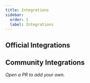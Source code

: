 ```yaml
---
title: Integrations
sidebar:
  order: 1
  label: Integrations
---
```



## Official Integrations

<LinkCard
  href="https://npmjs.com/@zugriff/adapter-sveltekit"
  title="SvelteKit"
/>

<LinkCard href="https://npmjs.com/@zugriff/adapter-astro" title="Astro" />

<LinkCard
  href="https://npmjs.com/@zugriff/preset-nitro"
  title="Nitro (e.g. Nuxt/ SolidStart)"
/>

<LinkCard href="https://npmjs.com/@zugriff/preset-remix" title="Remix" />

<LinkCard href="./integrations/nextjs" title="Next.js" />

<LinkCard
  href="https://github.com/zugriffcloud/action-deploy"
  title="GitHub Actions"
/>

## Community Integrations

_Open a PR to add your own._
